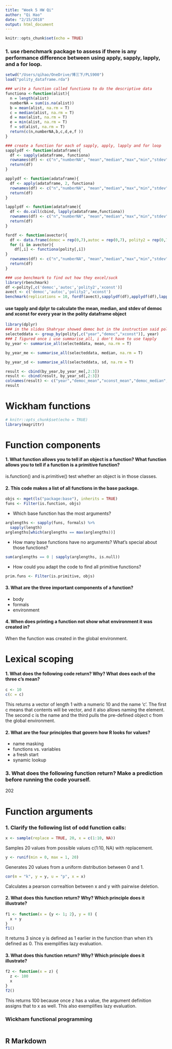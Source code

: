 ```yaml
---
title: "Week 5 HW Qi"
author: "Qi Hao"
date: "2/15/2018"
output: html_document
---
```


```r
knitr::opts_chunk$set(echo = TRUE)
```
### 1. use rbenchmark package to assess if there is any performance difference between using apply, sapply, lapply, and a for loop. 
```r
setwd("/Users/qihao/OneDrive/博三下/PLS900")
load("polity_dataframe.rda")

### write a function called functiona to do the descriptive data
functiona <-function(alist){
  n = length(alist)
  numberNA = sum(is.na(alist))
  b = mean(alist, na.rm = T)
  c = median(alist, na.rm = T)
  d = max(alist, na.rm = T)
  e = min(alist, na.rm = T)
  f = sd(alist, na.rm = T)
  return(c(n,numberNA,b,c,d,e,f ))
}

### create a function for each of sapply, apply, lapply and for loop
sapplydf <- function(adataframe){
  df <- sapply(adataframe, functiona)
  rownames(df) <- c("n","numberNA", "mean","median","max","min","stdev")
  return(df)
}

applydf <- function(adataframe){
  df <- apply(adataframe, 2, functiona)
  rownames(df) <- c("n","numberNA", "mean","median","max","min","stdev")
  return(df)
}

lapplydf <- function(adataframe){
  df <- do.call(cbind, lapply(adataframe,functiona))
  rownames(df) <- c("n","numberNA", "mean","median","max","min","stdev")
  return(df)
}

fordf <- function(avector){
  df <- data.frame(democ = rep(0,7),autoc = rep(0,7), polity2 = rep(0,7), xconst = rep(0,7))
  for (i in avector){
    df[,i] <- functiona(polity[,i])
}
  rownames(df) <- c("n","numberNA", "mean","median","max","min","stdev")
  return(df)
}

### use benchmark to find out how they excel/suck
library(rbenchmark)
df <-polity[,c('democ','autoc','polity2','xconst')]
avect <- c('democ','autoc','polity2','xconst')
benchmark(replications = 10, fordf(avect),sapplydf(df),applydf(df),lapplydf(df))

```
#### use tapply and dplyr to calculate the mean, median, and stdev of democ and xconst for every year in the polity dataframe object
```r
library(dplyr)
### in the slides Shahryar showed democ but in the instruction said polity2, not sure which one, just go with democ
selecteddata <- group_by(polity[,c("year","democ","xconst")], year)
### I figured once i use summarise_all, i don't have to use tapply
by_year <- summarise_all(selecteddata, mean, na.rm = T)

by_year_me <- summarise_all(selecteddata, median, na.rm = T)

by_year_sd <- summarise_all(selecteddata, sd, na.rm = T)

result <- cbind(by_year,by_year_me[,2:3])
result <- cbind(result, by_year_sd[,2:3])
colnames(result) <- c("year","democ_mean","xconst_mean","democ_median","xconst_median","democ_sd","xconst_sd")
result
```
# Wickham functions 
```r
# knitr::opts_chunk$set(echo = TRUE)
library(magrittr)
```

# Function components

#### 1. What function allows you to tell if an object is a function? What function allows you to tell if a function is a primitive function?

is.function() and is.primitive() test whether an object is in those classes.

#### 2. This code makes a list of all functions in the base package.

``` r
objs <- mget(ls("package:base"), inherits = TRUE)
funs <- Filter(is.function, objs)
```

* Which base function has the most arguments?

```r
arglengths <- sapply(funs, formals) %>%
  sapply(length)
arglengths[which(arglengths == max(arglengths))]
```

* How many base functions have no arguments? What’s special about those functions?

```r
sum(arglengths == 0 | sapply(arglengths, is.null))
```

* How could you adapt the code to find all primitive functions?

```r
prim.funs <- Filter(is.primitive, objs)
```

#### 3. What are the three important components of a function?

* body
* formals
* environment

#### 4. When does printing a function not show what environment it was created in?

When the function was created in the global environment.

# Lexical scoping

#### 1. What does the following code return? Why? What does each of the three c’s mean?

```r
c <- 10
c(c = c)
```

This returns a vector of length 1 with a numeric 10 and the name 'c'. The first c means that contents will be vector, and it also allows naming the element. The second c is the name and the third pulls the pre-defined object c from the global environment.

#### 2. What are the four principles that govern how R looks for values?

* name masking
* functions vs. variables
* a fresh start
* synamic lookup

### 3. What does the following function return? Make a prediction before running the code yourself.

202

# Function arguments

### 1. Clarify the following list of odd function calls:

```r
x <- sample(replace = TRUE, 20, x = c(1:10, NA))
```

Samples 20 values from possible values c(1:10, NA) with replacement.

```r
y <- runif(min = 0, max = 1, 20)
```

Generates 20 values from a uniform distribution between 0 and 1.

```r
cor(m = "k", y = y, u = "p", x = x)
```

Calculates a pearson correaltion between x and y with pairwise deletion.

#### 2. What does this function return? Why? Which principle does it illustrate?

```r
f1 <- function(x = {y <- 1; 2}, y = 0) {
  x + y
}
f1()
```

It returns 3 since y is defined as 1 earlier in the function than when it's defined as 0. This exemplifies lazy evaluation.

#### 3. What does this function return? Why? Which principle does it illustrate?

```r
f2 <- function(x = z) {
  z <- 100
  x
}
f2()
```

This returns 100 because once z has a value, the argument definition assigns that to x as well. This also exemplifies lazy evaluation.


### Wickham functional programming
```r

```
## R Markdown

